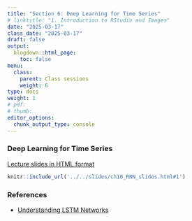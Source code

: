 ```yaml
---
title: "Section 6: Deep Learning for Time Series"
# linktitle: "1. Introduction to RStudio and Images"
date: "2025-03-17"
class_date: "2025-03-17"
draft: false
output:
  blogdown::html_page:
    toc: false
menu:
  class:
    parent: Class sessions
    weight: 6
type: docs
weight: 1
# pdf: 
# thumb: 
editor_options: 
  chunk_output_type: console
---
```


### Deep Learning for Time Series

<a href="../../slides/ch10_RNN_slides.html#1" target="_blank">Lecture slides in HTML format</a>

```r
knitr::include_url('../../slides/ch10_RNN_slides.html#1')
```

<!--
### Code

- Introduction to deep learning for computer vision, [RMarkdown, part 1](../../slides/code/ch08_CNN_code1.Rmd), [RMarkdown, part 2](../../slides/code/ch08_CNN_code2.Rmd)

- Image segmentation example, [RMarkdown](../../slides/code/ch09_CNN_code1.Rmd)
- Modern convnet architecture patterns, [RMarkdown](../../slides/code/ch09_CNN_code2.Rmd)
- Interpreting what convnets learn, [RMarkdown](../../slides/code/ch09_CNN_code1.Rmd)
-->

### References

- [Understanding LSTM Networks](https://colah.github.io/posts/2015-08-Understanding-LSTMs/)